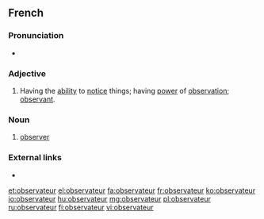 ==French==

===Pronunciation===
* {{IPA|/ɔp.sɛʁ.va.tœʁ/|lang=fr}}

===Adjective===
{{fr-adj|f=observatrice}}
#Having the [[ability]] to [[notice]] things; having [[power]] of [[observation]]; [[observant]].

===Noun===
{{fr-noun|m|f=observatrice}}

# [[observer]]

===External links===
* {{R:TLFi}}

[[et:observateur]]
[[el:observateur]]
[[fa:observateur]]
[[fr:observateur]]
[[ko:observateur]]
[[io:observateur]]
[[hu:observateur]]
[[mg:observateur]]
[[pl:observateur]]
[[ru:observateur]]
[[fi:observateur]]
[[vi:observateur]]
